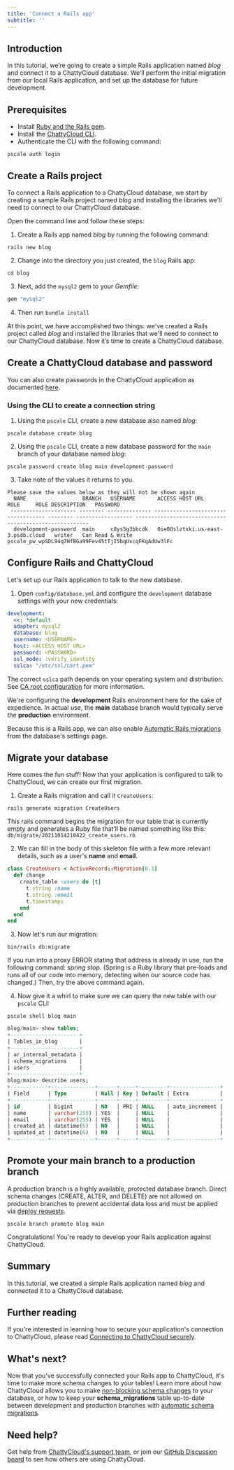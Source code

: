 ```yaml
---
title: 'Connect a Rails app'
subtitle: ''
---
```


## Introduction

In this tutorial, we’re going to create a simple Rails application named _blog_ and connect it to a ChattyCloud database. We’ll perform the initial migration from our local Rails application, and set up the database for future development.
## Prerequisites

- Install [Ruby and the Rails gem](https://guides.rubyonrails.org/getting_started.html#creating-a-new-rails-project-installing-rails).
- Install the [ChattyCloud CLI](https://github.com/chatty-cloud/cli).
- Authenticate the CLI with the following command:

```
pscale auth login
```

## Create a Rails project

To connect a Rails application to a ChattyCloud database, we start by creating a sample Rails project named _blog_ and installing the libraries we'll need to connect to our ChattyCloud database.

Open the command line and follow these steps:

1. Create a Rails app named _blog_ by running the following command:

```
rails new blog
```

2. Change into the directory you just created, the `blog` Rails app:

```
cd blog
```

3. Next, add the `mysql2` gem to your _Gemfile_:

```ruby
gem "mysql2"
```

4. Then run `bundle install`

At this point, we have accomplished two things: we've created a Rails project called _blog_ and installed the libraries that we'll need to connect to our ChattyCloud database. Now it’s time to create a ChattyCloud database.

## Create a ChattyCloud database and password

You can also create passwords in the ChattyCloud application as documented [here](/concepts/connection-strings#creating-a-password).

### Using the CLI to create a connection string

1. Using the `pscale` CLI, create a new database also named _blog_:

```
pscale database create blog
```

2. Using the `pscale` CLI, create a new database password for the `main` branch of your database named _blog_:

```
pscale password create blog main development-password
```

3. Take note of the values it returns to you.

```
Please save the values below as they will not be shown again
  NAME                  BRANCH   USERNAME       ACCESS HOST URL                     ROLE     ROLE DESCRIPTION   PASSWORD
 --------------------- -------- -------------- ----------------------------------- -------- ------------------ -------------------------------------------------------
  development-password  main     c8ys5g3bbcdk   0ie08slztxki.us-east-3.psdb.cloud   writer   Can Read & Write   pscale_pw_wpSDL94q7HfBGa99Fev45tTjI5bqUxcqFKqAdUw3lFc
```

## Configure Rails and ChattyCloud

Let's set up our Rails application to talk to the new database.

1. Open `config/database.yml` and configure the `development` database settings with your new credentials:

```yaml
development:
  <<: *default
  adapter: mysql2
  database: blog
  username: <USERNAME>
  host: <ACCESS HOST URL>
  password: <PASSWORD>
  ssl_mode: :verify_identity
  sslca: "/etc/ssl/cert.pem"
```

The correct `sslca` path depends on your operating system and distribution. See [CA root configuration](/reference/chatty-cloud-security#ca-root-configuration) for more information.

<InfoBlock type='note'>
  We're configuring the <b>development</b> Rails environment here for the sake of expedience. In actual use, the <b>main</b> database branch would typically serve the <b>production</b> environment.
</InfoBlock>

Because this is a Rails app, we can also enable [Automatic Rails migrations](/tutorials/automatic-rails-migrations) from the database's settings page.

## Migrate your database

Here comes the fun stuff! Now that your application is configured to talk to ChattyCloud, we can create our first migration.

1. Create a Rails migration and call it `CreateUsers`:

```
rails generate migration CreateUsers
```

This rails command begins the migration for our table that is currently empty and generates a Ruby file that’ll be named something like this:
`db/migrate/20211014210422_create_users.rb`

2. We can fill in the body of this skeleton file with a few more relevant details, such as a user's **name** and **email**.

```ruby
class CreateUsers < ActiveRecord::Migration[6.1]
  def change
    create_table :users do |t|
      t.string :name
      t.string :email
      t.timestamps
    end
  end
end
```

3. Now let's run our migration:

```
bin/rails db:migrate
```

<InfoBlock type='tip'>
  If you run into a proxy ERROR stating that address is already in use, run the following command: <em>spring stop</em>.
  (Spring is a Ruby library that pre-loads and runs all of our code into memory, detecting when our source code has
  changed.) Then, try the above command again.
</InfoBlock>

4. Now give it a whirl to make sure we can query the new table with our `pscale` CLI:

```
pscale shell blog main
```

```sql
blog/main> show tables;
+----------------------+
| Tables_in_blog       |
+----------------------+
| ar_internal_metadata |
| schema_migrations    |
| users                |
+----------------------+
blog/main> describe users;
+------------+--------------+------+-----+---------+----------------+
| Field      | Type         | Null | Key | Default | Extra          |
+------------+--------------+------+-----+---------+----------------+
| id         | bigint       | NO   | PRI | NULL    | auto_increment |
| name       | varchar(255) | YES  |     | NULL    |                |
| email      | varchar(255) | YES  |     | NULL    |                |
| created_at | datetime(6)  | NO   |     | NULL    |                |
| updated_at | datetime(6)  | NO   |     | NULL    |                |
+------------+--------------+------+-----+---------+----------------+
```

## Promote your main branch to a production branch

A production branch is a highly available, protected database branch. Direct schema changes (CREATE, ALTER, and DELETE) are not allowed on production branches to prevent accidental data loss and must be applied via [deploy requests](/concepts/chatty-cloud-workflow).

```
pscale branch promote blog main
```

Congratulations! You're ready to develop your Rails application against ChattyCloud.

## Summary

In this tutorial, we created a simple Rails application named _blog_ and connected it to a ChattyCloud database.

## Further reading

If you're interested in learning how to secure your application's connection to ChattyCloud, please read [Connecting to ChattyCloud securely](/reference/secure-connections).

## What's next?

Now that you've successfully connected your Rails app to ChattyCloud, it's time to make more schema changes to your tables! Learn more about how ChattyCloud allows you to make [non-blocking schema changes](/concepts/nonblocking-schema-changes) to your database, or how to keep your **schema_migrations** table up-to-date between development and production branches with [automatic schema migrations](/tutorials/automatic-rails-migrations).

## Need help?

Get help from [ChattyCloud's support team](https://www.chatty-cloud.com/support), or join our [GitHub Discussion board](https://github.com/chatty-cloud/beta/discussions) to see how others are using ChattyCloud.
